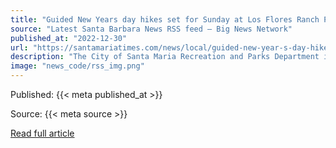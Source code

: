 ```yaml
---
title: "Guided New Years day hikes set for Sunday at Los Flores Ranch Park - santamariatimes.com"
source: "Latest Santa Barbara News RSS feed – Big News Network"
published_at: "2022-12-30"
url: "https://santamariatimes.com/news/local/guided-new-year-s-day-hikes-set-for-sunday-at-los-flores-ranch-park/article_b2b46d37-18a5-5097-8ac8-ffe23b7d436e.html"
description: "The City of Santa Maria Recreation and Parks Department is inviting the community to two guided New Year&#39;s Day hikes at Los Flores Ranch Park, located at 6245 Dominion Road, on Sunday, from 10 a.m. to noon. Residents are encouraged"
image: "news_code/rss_img.png"
---
```



  Published: {{< meta published_at >}}
  

  Source: {{< meta source >}}
  

  [Read full article]({{< meta url >}})
  

